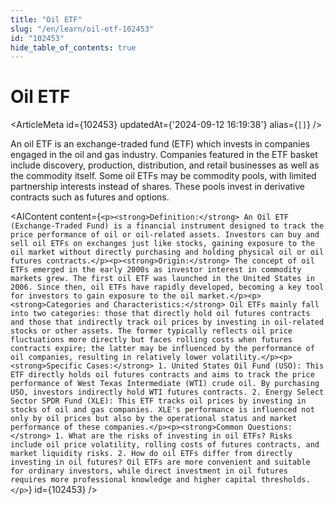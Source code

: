 ```yaml
---
title: "Oil ETF"
slug: "/en/learn/oil-etf-102453"
id: "102453"
hide_table_of_contents: true
---
```



# Oil ETF

<ArticleMeta id={102453} updatedAt={'2024-09-12 16:19:38'} alias={`[]`} />
<div className='border-solid border-b border-t-0 my-4 border-[var(--ifm-color-gray-300)]' />

An oil ETF is an exchange-traded fund (ETF) which invests in companies engaged in the oil and gas industry. Companies featured in the ETF basket include discovery, production, distribution, and retail businesses as well as the commodity itself. Some oil ETFs may be commodity pools, with limited partnership interests instead of shares. These pools invest in derivative contracts such as futures and options.

<AIContent content={`<p><strong>Definition:</strong> An Oil ETF (Exchange-Traded Fund) is a financial instrument designed to track the price performance of oil or oil-related assets. Investors can buy and sell oil ETFs on exchanges just like stocks, gaining exposure to the oil market without directly purchasing and holding physical oil or oil futures contracts.</p><p><strong>Origin:</strong> The concept of oil ETFs emerged in the early 2000s as investor interest in commodity markets grew. The first oil ETF was launched in the United States in 2006. Since then, oil ETFs have rapidly developed, becoming a key tool for investors to gain exposure to the oil market.</p><p><strong>Categories and Characteristics:</strong> Oil ETFs mainly fall into two categories: those that directly hold oil futures contracts and those that indirectly track oil prices by investing in oil-related stocks or other assets. The former typically reflects oil price fluctuations more directly but faces rolling costs when futures contracts expire; the latter may be influenced by the performance of oil companies, resulting in relatively lower volatility.</p><p><strong>Specific Cases:</strong> 1. United States Oil Fund (USO): This ETF directly holds oil futures contracts and aims to track the price performance of West Texas Intermediate (WTI) crude oil. By purchasing USO, investors indirectly hold WTI futures contracts. 2. Energy Select Sector SPDR Fund (XLE): This ETF tracks oil prices by investing in stocks of oil and gas companies. XLE's performance is influenced not only by oil prices but also by the operational status and market performance of these companies.</p><p><strong>Common Questions:</strong> 1. What are the risks of investing in oil ETFs? Risks include oil price volatility, rolling costs of futures contracts, and market liquidity risks. 2. How do oil ETFs differ from directly investing in oil futures? Oil ETFs are more convenient and suitable for ordinary investors, while direct investment in oil futures requires more professional knowledge and higher capital thresholds.</p>`} id={102453} />
